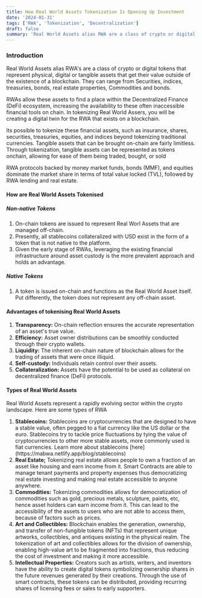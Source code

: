 ```yaml
---
title: How Real World Assets Tokenization Is Opening Up Investment
date: '2024-01-31'
tags: ['RWA', 'Tokenization', 'Decentralization']
draft: false
summary: 'Real World Assets alias RWA are a class of crypto or digital tokens that represent physical, digital or tangible assets that get their value outside of the existence of a blockchain. They can range from treasuries, bonds, real estate properties, securities, indices, Commodities etc.'
---
```


### Introduction

Real World Assets alias RWA's are a class of crypto or digital tokens that represent physical, digital or tangible assets that get their value outside of the existence of a blockchain. They can range from Securities, indices, treasuries, bonds, real estate properties, Commodities and bonds.

RWAs allow these assets to find a place within the Decentralized Finance (DeFi) ecosystem, increasing the availability to these often inaccessible financial tools on chain. In tokenizing Real World Assers, you will be creating a digital twin for the RWA that exists on a blockchain.

Its possible to tokenize these financial assets, such as insurance, shares, securities, treasuries, equities, and indices beyond tokenizing traditional currencies. Tangible assets that can be brought on-chain are fairly limitless. Through tokenization, tangible assets can be represented as tokens onchain, allowing for ease of them being traded, bought, or sold

RWA protocols backed by money market funds, bonds (MMF), and equities dominate the market share in terms of total value locked (TVL), followed by RWA lending and real estate.

#### How are Real World Assets Tokenised

##### Non-native Tokens

<ol>
  <li>On-chain tokens are issued to represent Real Worl Assets that are managed off-chain.</li>
  <li>
    Presently, all stablecoins collateralized with USD exist in the form of a token that is not
    native to the platform.
  </li>
  <li>
    Given the early stage of RWAs, leveraging the existing financial infrastructure around asset
    custody is the more prevalent approach and holds an advantage.
  </li>
</ol>

##### Native Tokens

<ol>
  <li>
    A token is issued on-chain and functions as the Real World Asset itself. Put differently, the
    token does not represent any off-chain asset.
  </li>
</ol>

#### Advantages of tokenising Real World Assets

<ol>
  <li>
    <strong>Transparency:</strong> On-chain reflection ensures the accurate representation of an
    asset's true value.
  </li>
  <li>
    <strong>Efficiency:</strong> Asset owner distributions can be smoothly conducted through their
    crypto wallets.
  </li>
  <li>
    <strong>Liquidity:</strong> The inherent on-chain nature of blockchain allows for the trading of
    assets that were once illiquid.
  </li>
  <li>
    <strong>Self-custody:</strong> Individuals retain control over their assets.
  </li>
  <li>
    <strong>Collateralization:</strong> Assets have the potential to be used as collateral on
    decentralized finance (DeFi) protocols.
  </li>
</ol>

#### Types of Real World Assets

Real World Assets represent a rapidly evolving sector within the crypto landscape. Here are some types of RWA

<ol>
  <li>
    <strong>Stablecoins:</strong> Stablecoins are cryptocurrencies that are designed to have a
    stable value, often pegged to a fiat currency like the US dollar or the euro. Stablecoins try to
    tackle price fluctuations by tying the value of cryptocurrencies to other more stable assets,
    more commonly used is fiat currencies. Learn more about stablecoins
    [here](https://mabwa.netlify.app/blog/stablecoins)
  </li>
  <li>
    <strong>Real Estate;</strong> Tokenizing real estate allows people to own a fraction of an asset
    like housing and earn income from it. Smart Contracts are able to manage tenant payments and
    property expenses thus democratizing real estate investing and making real estate accessible to
    anyone anywhere.
  </li>
  <li>
    <strong>Commodities:</strong> Tokenizing commodities allows for democratization of commodities
    such as gold, precious metals, sculpture, paints, etc, hence asset holders can earn income from
    it. This can lead to the accessibility of the assets to users who are not able to access them,
    because of factors such as prices.
  </li>
  <li>
    <strong>Art and Collectibles:</strong> Blockchain enables the generation, ownership, and
    transfer of non-fungible tokens (NFTs) that represent unique artworks, collectibles, and
    antiques existing in the physical realm. The tokenization of art and collectibles allows for the
    division of ownership, enabling high-value art to be fragmented into fractions, thus reducing
    the cost of investment and making it more accessible.
  </li>
  <li>
    <strong>Intellectual Properties:</strong> Creators such as artists, writers, and inventors have
    the ability to create digital tokens symbolizing ownership shares in the future revenues
    generated by their creations. Through the use of smart contracts, these tokens can be
    distributed, providing recurring shares of licensing fees or sales to early supporters.
  </li>
</ol>
